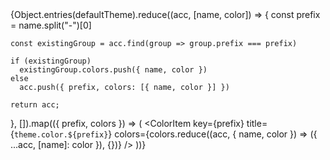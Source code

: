 
<Meta title="Colors" />

<ColorPalette>
  {Object.entries(defaultTheme).reduce((acc, [name, color]) => {
    const prefix = name.split("-")[0]

    const existingGroup = acc.find(group => group.prefix === prefix)

    if (existingGroup)
      existingGroup.colors.push({ name, color })
    else
      acc.push({ prefix, colors: [{ name, color }] })

    return acc;
  }, []).map(({ prefix, colors }) => (
    <ColorItem
      key={prefix}
      title={`theme.color.${prefix}`}
      colors={colors.reduce((acc, { name, color }) => ({ ...acc, [name]: color }), {})}
    />
  ))}
</ColorPalette>

